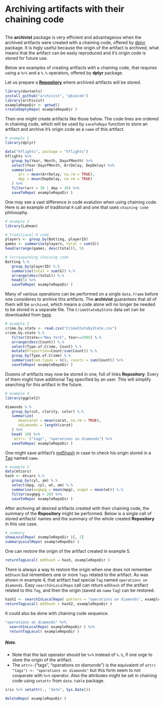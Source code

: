 <!--
%\VignetteEngine{knitr::docco_linear}
%\VignetteIndexEntry{The archivist package compendium}
-->

# Archiving artifacts with their chaining code
```r

```

The **archivist** package is very efficient and advantageous when the archived artifacts were created with a chaining code, offered by [dplyr](https://github.com/hadley/dplyr) package. It is higly useful because the origin of the artifact is archived, what means that the artifact can be easly reproduced and it's origin code is stored for future use.

Below are examples of creating artifacts with a chaining code, that requires using a `%>%` and  a `%.%` operators, offered by **dplyr** package.

Let us prepare a [**Repository**](https://github.com/pbiecek/archivist/wiki/archivist-package-Repository) where archived artifacts will be stored.
```r
library(devtools)
install_github("archivist", "pbiecek")
library(archivist)
exampleRepoDir <- getwd()
createEmptyRepo( exampleRepoDir )
```

Then one might create artifacts like those below. The code lines are ordered in chaining code, which will be used by `saveToRepo` function to store an artifact and archive it's origin code as a `name` of this artifact.
```r
# example 1
library(dplyr)

data("hflights", package = "hflights")
hflights %>%
   group_by(Year, Month, DayofMonth) %>%
   select(Year:DayofMonth, ArrDelay, DepDelay) %>%
   summarise(
      arr = mean(ArrDelay, na.rm = TRUE),
      dep = mean(DepDelay, na.rm = TRUE)
   ) %>%
   filter(arr > 30 | dep > 30) %>%
   saveToRepo( exampleRepoDir )  
```

One may see a vast difference in code evalution when using chaining code.
Here is an example of traditional `R` call and one that uses `chaining code` philosophy.
```r
# example 2
library(Lahman)

# Traditional R code
players <- group_by(Batting, playerID)
games <- summarise(players, total = sum(G))
head(arrange(games, desc(total)), 5)

# Corresponding chaining code
Batting %.%
   group_by(playerID) %.%
   summarise(total = sum(G)) %.%
   arrange(desc(total)) %.%
   head(5) %>%
   saveToRepo( exampleRepoDir )
```

Many of various operations can be performed on a single `data.frame` before one consideres to archive this artifacts. The **archivist** guarantees that all of them will be `archived`, which means a code alone will no longer be needed to be stored in a separate file. The `CrimeStatebyState` data set can be downloaded from [here](https://github.com/MarcinKosinski/Museum).
```r
# example 3
crime.by.state <- read.csv("CrimeStatebyState.csv")
crime.by.state %.%
   filter(State=="New York", Year==2005) %.%
   arrange(desc(Count)) %.%
   select(Type.of.Crime, Count) %.%
   mutate(Proportion=Count/sum(Count)) %.%
   group_by(Type.of.Crime) %.%
   summarise(num.types = n(), counts = sum(Count)) %>%
   saveToRepo( exampleRepoDir )
```

Dozens of artifacts may now be stored in one, full of links **Repository**. Every of them
might have additional Tag specified by an user. This will simplify searching for this artifact in the future.
```r
# example 4
library(ggplot2)

diamonds %.% 
   group_by(cut, clarity, color) %.%  
   summarize(
      meancarat = mean(carat, na.rm = TRUE), 
      ndiamonds = length(carat)
   ) %>%
   head( 10) %>%
   `attr<-`("tags", "operations on diamonds") %>%
   saveToRepo( exampleRepoDir )
```

One might save artifact's [md5hash](https://github.com/pbiecek/archivist/wiki/archivist-package-md5hash) in case to check his origin stored in a [Tag](https://github.com/pbiecek/archivist/wiki/archivist-package---Tags)
named `name`.
```r
# example 5
data(mtcars)
hash <- mtcars %.% 
   group_by(cyl, am) %.%
   select(mpg, cyl, wt, am) %.%
   summarise(avgmpg = mean(mpg), avgwt = mean(wt)) %.%
   filter(avgmpg > 20) %>%
   saveToRepo( exampleRepoDir )

```

After archiving all desired artifacts created with their chaining code, the summary of the **Repository** might be performed. Below is a single call of stored artifacts' names and the summary of the whole created **Repository** in this use case.

```r
# summary
showLocalRepo( exampleRepoDir )[, 2]
summaryLocalRepo( exampleRepoDir )

```

One can restore the origin of the artifact created in example 5.
```r
returnTagLocal( md5hash = hash, exampleRepoDir )
```

There is always a way to restore the origin when one does not remember `md5hash` but remembers one or more `Tags` related to the artifact. As was shown in example 4, that artifact had special `Tag` named `operations on diamonds`. Easy `searchInLocalRepo` call can return `md5hash` of the artifact related to this `Tag`, and then the origin (saved as `name` `Tag`) can be restored.

```r
hash2 <- searchInLocalRepo( pattern = "operations on diamonds", exampleRepoDir )
returnTagLocal( md5hash = hash2, exampleRepoDir )
```

It could also be done with chaining code sequence.
```r
"operations on diamonds" %>%
  searchInLocalRepo( exampleRepoDir ) %>%
  returnTagLocal( exampleRepoDir )
```

<h5> Note. </h5>
- Note that the last operator should be `%>%` instead of `%.%`, if one urge to store the origin of the artifact.
- The `attr<-`("tags", "operations on diamonds") is the equivalent of `attr( "tags") <- "operations on diamonds"` but this form seem to not cooperate with `%>%` operator. Also the attributes might be set in chaining code using `setattr` from `data.table` package.

```r
iris %>% setattr(., "date", Sys.Date())
```

```r
deleteRepo( exampleRepoDir )
```



